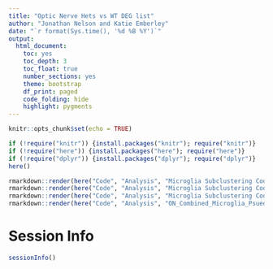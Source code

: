 ```yaml
---
title: "Optic Nerve Hets vs WT DEG list"
author: "Jonathan Nelson and Katie Emberley"
date: "`r format(Sys.time(), '%d %B %Y')`"
output:
  html_document: 
    toc: yes
    toc_depth: 3
    toc_float: true
    number_sections: yes
    theme: bootstrap
    df_print: paged
    code_folding: hide
    highlight: pygments
---
```


```r
knitr::opts_chunk$set(echo = TRUE)
```

```r

if (!require("knitr")) {install.packages("knitr"); require("knitr")}
if (!require("here")) {install.packages("here"); require("here")}
if (!require("dplyr")) {install.packages("dplyr"); require("dplyr")}
here()
```

```r
rmarkdown::render(here("Code", "Analysis", "Microglia Subclustering Code", "ON_Combined_Microglia.Rmd"))
rmarkdown::render(here("Code", "Analysis", "Microglia Subclustering Code", "ON_Combined_Microglia_DEGs.Rmd"))
rmarkdown::render(here("Code", "Analysis", "Microglia Subclustering Code", "ON_Combined_Microglia_DEG_Pathways Analysis.Rmd"))
rmarkdown::render(here("Code", "Analysis", "ON_Combined_Microglia_Psuedolineage Analysis.Rmd"))
```


# Session Info
```r
sessionInfo()
```


  